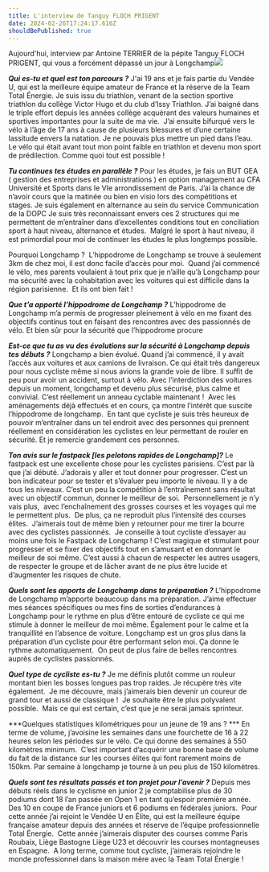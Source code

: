```yaml
---
title: L'interview de Tanguy FLOCH PRIGENT
date: 2024-02-26T17:24:17.616Z
shouldBePublished: true
---
```


Aujourd'hui, interview par Antoine TERRIER de la pépite Tanguy FLOCH PRIGENT, qui vous a forcément dépassé un jour à Longchamp![](/media/Tanguy.png)

***Qui es-tu et quel est ton parcours ?***
J'ai 19 ans et je fais partie du Vendée U, qui est la meilleure équipe amateur de France et la réserve de la Team Total Énergie.
Je suis issu du triathlon, venant de la section sportive triathlon du collège Victor Hugo et du club d’Issy Triathlon. J’ai baigné dans le triple effort depuis les années collège acquérant des valeurs humaines et sportives importantes pour la suite de ma vie. 
J’ai ensuite bifurqué vers le vélo à l’âge de 17 ans à cause de plusieurs blessures et d’une certaine lassitude envers la natation. Je ne pouvais plus mettre un pied dans l’eau. 
Le vélo qui était avant tout mon point faible en triathlon et devenu mon sport de prédilection. Comme quoi tout est possible !

***Tu continues tes études en parallèle ?***
Pour les études, je fais un BUT GEA ( gestion des entreprises et administrations ) en option management au CFA Université et Sports dans le VIe arrondissement de Paris. J’ai la chance de n’avoir cours que la matinée ou bien en visio lors des compétitions et stages. Je suis également en alternance au sein du service Communication de la DOPC
Je suis très reconnaissant envers ces 2 structures qui me permettent de m’entraîner dans d’excellentes conditions tout en conciliation sport à haut niveau, alternance et études. 
Malgré le sport à haut niveau, il est primordial pour moi de continuer les études le plus longtemps possible.  

Pourquoi Longchamp ? 
L’hippodrome de Longchamp se trouve à seulement 3km de chez moi, il est donc facile d’accès pour moi. 
Quand j’ai commencé le vélo, mes parents voulaient à tout prix que je n’aille qu’à Longchamp pour ma sécurité avec la cohabitation avec les voitures qui est difficile dans la région parisienne. 
Et ils ont bien fait ! 

***Que t’a apporté l’hippodrome de Longchamp ?***
L’hippodrome de Longchamp m’a permis de progresser pleinement à vélo en me fixant des objectifs continus tout en faisant des rencontres avec des passionnés de vélo. Et bien sûr pour la sécurité que l’hippodrome procure 

***Est-ce que tu as vu des évolutions sur la sécurité à Longchamp depuis tes débuts ?***
Longchamp a bien évolué. Quand j’ai commencé, il y avait l’accès aux voitures et aux camions de livraison. Ce qui était très dangereux pour nous cycliste même si nous avions la grande voie de libre. Il suffit de peu pour avoir un accident, surtout à vélo.
Avec l’interdiction des voitures depuis un moment, longchamp et devenu plus sécurisé, plus calme et convivial. C’est réellement un anneau cyclable maintenant ! 
Avec les aménagements déjà effectués et en cours, ça montre l’intérêt que suscite l’hippodrome de longchamp. 
En tant que cycliste je suis très heureux de pouvoir m’entraîner dans un tel endroit avec des personnes qui prennent réellement en considération les cyclistes en leur permettant de rouler en sécurité. Et je remercie grandement ces personnes. 

***Ton avis sur le fastpack \[les pelotons rapides de Longchamp]?***
Le fastpack est une excellente chose pour les cyclistes parisiens. C’est par là que j’ai débuté. J’adorais y aller et tout donner pour progresser. C’est un bon indicateur pour se tester et s’évaluer peu importe le niveau. Il y a de tous les niveaux. C’est un peu la compétition à l’entraînement sans résultat avec un objectif commun, donner le meilleur de soi. 
Personnellement je n’y vais plus,  avec l’enchaînement des grosses courses et les voyages qui me le permettent plus. 
De plus, ça ne reproduit plus l’intensité des courses élites.  J’aimerais tout de même bien y retourner pour me tirer la bourre avec des cyclistes passionnés. 
Je conseille à tout cycliste d’essayer au moins une fois le Fastpack de Longchamp ! C’est magique et stimulant pour progresser et se fixer des objectifs tout en s’amusant et en donnant le meilleur de soi même. C’est aussi à chacun de respecter les autres usagers, de respecter le groupe et de lâcher avant de ne plus être lucide et d’augmenter les risques de chute. 

***Quels sont les apports de Longchamp dans ta préparation ?***
L’hippodrome de Longchamp m’apporte beaucoup dans ma préparation. J’aime effectuer mes séances spécifiques ou mes fins de sorties d’endurances à Longchamp pour le rythme en plus d’être entouré de cycliste ce qui me stimule à donner le meilleur de moi même. Également pour le calme et la tranquillité en l’absence de voiture. Longchamp est un gros plus dans la préparation d’un cycliste pour être performant selon moi. Ça donne le rythme automatiquement. 
On peut de plus faire de belles rencontres auprès de cyclistes passionnés. 

***Quel type de cycliste es-tu ?***
Je me définis plutôt comme un rouleur montant bien les bosses longues pas trop raides.
Je récupère très vite également. 
Je me découvre, mais j’aimerais bien devenir un coureur de grand tour et aussi de classique ! 
Je souhaite être le plus polyvalent possible. 
Mais ce qui est certain, c’est que je ne serai jamais sprinteur.

***Quelques statistiques kilométriques pour un jeune de 19 ans ? ***
En terme de volume, j’avoisine les semaines dans une fourchette de 16 à 22 heures selon les périodes sur le vélo. Ce qui donne des semaines à 550 kilomètres minimum. 
C’est important d’acquérir une bonne base de volume du fait de la distance sur les courses élites qui font rarement moins de 150km.
Par semaine à longchamp je tourne à un peu plus de 150 kilomètres.

***Quels sont tes résultats passés et ton projet pour l’avenir ?***
Depuis mes débuts réels dans le cyclisme en junior 2 je comptabilise plus de 30 podiums dont 18 l’an passée en Open 1 en tant qu’espoir première année. 
Des 10 en coupe de France juniors et 6 podiums en fédérales juniors. 
Pour cette année j’ai rejoint le Vendée U en Élite, qui est la meilleure équipe française amateur depuis des années et réserve de l’équipe professionnelle Total Énergie. 
Cette année j’aimerais disputer des courses comme Paris Roubaix, Liège Bastogne Liège U23 et découvrir les courses montagneuses en Espagne. 
A long terme, comme tout cycliste, j’aimerais rejoindre le monde professionnel dans la maison mère avec la Team Total Énergie !
